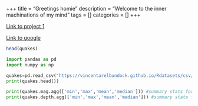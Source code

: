 +++
title = "Greetings homie"
description = "Welcome to the inner machinations of my mind"
tags = []
categories = []
+++

[Link to project 1](/projects/project1/)

[Link to google](https://www.google.com)

```r
head(quakes)
```


```python
import pandas as pd
import numpy as np

quakes=pd.read_csv("https://vincentarelbundock.github.io/Rdatasets/csv/datasets/quakes.csv",index_col=0)
print(quakes.head())

print(quakes.mag.agg(['min','max','mean','median'])) #summary stats for magnitude
print(quakes.depth.agg(['min','max','mean','median'])) #summary stats for depth
```




